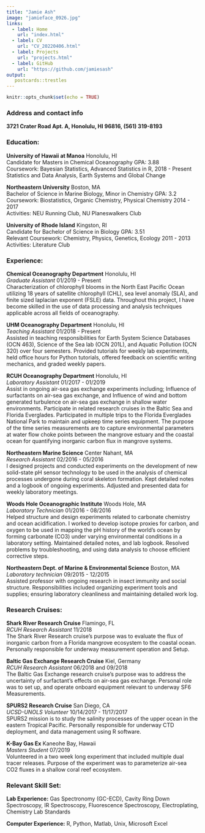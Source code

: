 ```yaml
---
title: "Jamie Ash"
image: "jamieface_0926.jpg"
links:
  - label: Home
    url: "index.html"
  - label: CV
    url: "CV_20220406.html"
  - label: Projects
    url: "projects.html"
  - label: GitHub
    url: "https://github.com/jamiesash"
output: 
   postcards::trestles
---
```


```r
knitr::opts_chunk$set(echo = TRUE)
```

### Address and contact info

**3721 Crater Road Apt. A, Honolulu, HI 96816, (561) 319-8193**

### Education:   

**University of Hawaii at Manoa** \hfill                                        Honolulu, HI  
Candidate for Masters in Chemical Oceanography \hfill                           GPA: 3.88  
Coursework: Bayesian Statistics, Advanced Statistics in R, \hfill               2018 - Present     
Statistics and Data Analysis, Earth Systems and Global Change   

**Northeastern University** \hfill                                              Boston, MA  
Bachelor of Science in Marine Biology, Minor in Chemistry \hfill                GPA: 3.2  
Coursework: Biostatistics, Organic Chemistry, Physical Chemistry \hfill         2014 - 2017  
Activities: NEU Running Club, NU Planeswalkers Club

**University of Rhode Island** \hfill                   								        Kingston, RI  
Candidate for Bachelor of Science in Biology \hfill	    				  	            GPA: 3.51  
Relevant Coursework: Chemistry, Physics, Genetics, Ecology \hfill 					    2011 - 2013  
Activities: Literature Club

### Experience: 

**Chemical Oceanography Department** \hfill                                         Honolulu, HI  
*Graduate Assistant* \hfill                                                     01/2019 - Present  
Characterization of chlorophyll blooms in the North East Pacific Ocean utilizing 18 years of satellite chlorophyll (CHL), sea level anomaly (SLA), and finite sized laplacian exponent (FSLE) data. Throughout this project, I have become skilled in the use of data processing and analysis techniques applicable across all fields of oceanography.

**UHM Oceanography Department** \hfill                        						      Honolulu, HI  
*Teaching Assistant* \hfill                                          						01/2018 - Present  
Assisted in teaching responsibilities for Earth System Science Databases (OCN 463), Science of the Sea lab (OCN 201L), and Aquatic Pollution (OCN 320) over four semesters. Provided tutorials for weekly lab experiments, held office hours for Python tutorials, offered feedback on scientific writing mechanics, and graded weekly papers. 

**RCUH Oceanography Department** \hfill                                         Honolulu, HI  
*Laboratory Assistant* \hfill								                                    01/2017 - 01/2019  
Assist in ongoing air-sea gas exchange experiments including; Influence of surfactants on air-sea gas exchange, and Influence of wind and bottom generated turbulence on air-sea gas exchange in shallow water environments. Participate in related research cruises in the Baltic Sea and Florida Everglades. Participated in multiple trips to the Florida Everglades National Park to maintain and upkeep time series equipment. The purpose of the time series measurements are to capture environmental parameters at water flow choke points between the mangrove estuary and the coastal ocean for quantifying inorganic carbon flux in mangrove systems.

**Northeastern Marine Science** \hfill                  							          Center Nahant, MA  
*Research Assistant* \hfill                         								            02/2016 - 05/2016  
I designed projects and conducted experiments on the development of new solid-state pH sensor technology to be used in the analysis of chemical processes undergone during coral skeleton formation. Kept detailed notes and a logbook of ongoing experiments. Adjusted and presented data for weekly laboratory meetings. 

**Woods Hole Oceanographic Institute** \hfill 							                    Woods Hole, MA  
*Laboratory Technician* \hfill								                                  01/2016 - 08/2016  
Helped structure and design experiments related to carbonate chemistry and ocean acidification. I worked to develop isotope proxies for carbon, and oxygen to be used in mapping the pH history of the world’s ocean by forming carbonate (CO3) under varying environmental conditions in a laboratory setting. Maintained detailed notes, and lab logbook. Resolved problems by troubleshooting, and using data analysis to choose efficient corrective steps. 

**Northeastern Dept. of Marine & Environmental Science** \hfill					        Boston, MA  
*Laboratory technician* \hfill								                                  09/2015 - 12/2015  
Assisted professor with ongoing research in insect immunity and social structure. Responsibilities included organizing experiment tools and supplies; ensuring laboratory cleanliness and maintaining detailed work log.

### Research Cruises:

**Shark River Research Cruise** \hfill                    								      Flamingo, FL  
*RCUH Research Assistant* \hfill	                           									  11/2018  
The Shark River Research cruise’s purpose was to evaluate the flux of inorganic carbon from a Florida
mangrove ecosystem to the coastal ocean. Personally responsible for underway measurement operation and
Setup.

**Baltic Gas Exchange Research Cruise**	\hfill 						                      Kiel, Germany  
*RCUH Research Assistant* \hfill                       							            06/2018 and 09/2018  
The Baltic Gas Exchange research cruise’s purpose was to address the uncertainty of surfactant’s effects on air-sea gas exchange. Personal role was to set up, and operate onboard equipment relevant to underway SF6 Measurements.

**SPURS2 Research Cruise** \hfill	                            							    San Diego, CA  
*UCSD-UNOLS Volunteer* \hfill	                                  							  10/14/2017 - 11/17/2017  
SPURS2 mission is to study the salinity processes of the upper ocean in the eastern Tropical Pacific. Personally responsible for underway CTD deployment, and data management using R software.

**K-Bay Gas Ex** \hfill	                                  							        Kaneohe Bay, Hawaii  
*Masters Student* \hfill                                  											07/2019  
Volunteered in a two week long experiment that included multiple dual tracer releases. Purpose of the experiment was to parameterize air-sea CO2 fluxes in a shallow coral reef ecosystem.

### Relevant Skill Set:

**Lab Experience:** Gas Spectronomy (GC-ECD), Cavity Ring Down Spectroscopy, IR Spectroscopy, Fluorescence Spectroscopy, Electroplating, Chemistry Lab Standards

**Computer Experience:** R, Python, Matlab, Unix, Microsoft Excel

